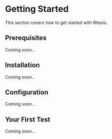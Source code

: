 # Getting Started

This section covers how to get started with Rhesis.

## Prerequisites

Coming soon...

## Installation

Coming soon...

## Configuration

Coming soon...

## Your First Test

Coming soon...
